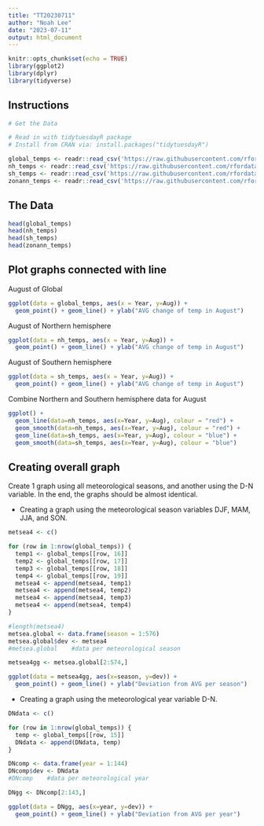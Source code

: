 ---
title: "TT20230711"
author: "Noah Lee"
date: "2023-07-11"
output: html_document
---

```{r setup, include=FALSE}
knitr::opts_chunk$set(echo = TRUE)
library(ggplot2)
library(dplyr)
library(tidyverse)
```

## Instructions
```{r}
# Get the Data

# Read in with tidytuesdayR package 
# Install from CRAN via: install.packages("tidytuesdayR")

global_temps <- readr::read_csv('https://raw.githubusercontent.com/rfordatascience/tidytuesday/master/data/2023/2023-07-11/global_temps.csv')
nh_temps <- readr::read_csv('https://raw.githubusercontent.com/rfordatascience/tidytuesday/master/data/2023/2023-07-11/nh_temps.csv')
sh_temps <- readr::read_csv('https://raw.githubusercontent.com/rfordatascience/tidytuesday/master/data/2023/2023-07-11/sh_temps.csv')
zonann_temps <- readr::read_csv('https://raw.githubusercontent.com/rfordatascience/tidytuesday/master/data/2023/2023-07-11/zonann_temps.csv')

```


## The Data
```{r}
head(global_temps)
head(nh_temps)
head(sh_temps)
head(zonann_temps)
```


## Plot graphs connected with line

August of Global
```{r}
ggplot(data = global_temps, aes(x = Year, y=Aug)) +
  geom_point() + geom_line() + ylab("AVG change of temp in August")
```


August of Northern hemisphere
```{r}
ggplot(data = nh_temps, aes(x = Year, y=Aug)) +
  geom_point() + geom_line() + ylab("AVG change of temp in August")
```


August of Southern hemisphere
```{r}
ggplot(data = sh_temps, aes(x = Year, y=Aug)) +
  geom_point() + geom_line() + ylab("AVG change of temp in August")
```



Combine Northern and Southern hemisphere data for August
```{r}
ggplot() +
  geom_line(data=nh_temps, aes(x=Year, y=Aug), colour = "red") +
  geom_smooth(data=nh_temps, aes(x=Year, y=Aug), colour = "red") +
  geom_line(data=sh_temps, aes(x=Year, y=Aug), colour = "blue") +
  geom_smooth(data=sh_temps, aes(x=Year, y=Aug), colour = "blue")
```



## Creating overall graph
Create 1 graph using all meteorological seasons, and another using the D-N variable. In the end, the graphs should be
almost identical.

- Creating a graph using the meteorological season variables DJF, MAM, JJA, and SON.
```{r}
metsea4 <- c()

for (row in 1:nrow(global_temps)) {
  temp1 <- global_temps[[row, 16]]
  temp2 <- global_temps[[row, 17]]
  temp3 <- global_temps[[row, 18]]
  temp4 <- global_temps[[row, 19]]
  metsea4 <- append(metsea4, temp1)
  metsea4 <- append(metsea4, temp2)
  metsea4 <- append(metsea4, temp3)
  metsea4 <- append(metsea4, temp4)
}

#length(metsea4)
metsea.global <- data.frame(season = 1:576)
metsea.global$dev <- metsea4
#metsea.global    #data per meteorological season
```

```{r}
metsea4gg <- metsea.global[2:574,]

ggplot(data = metsea4gg, aes(x=season, y=dev)) + 
  geom_point() + geom_line() + ylab("Deviation from AVG per season")
```


- Creating a graph using the meteorological year variable D-N.
```{r}
DNdata <- c()

for (row in 1:nrow(global_temps)) {
  temp <- global_temps[[row, 15]]
  DNdata <- append(DNdata, temp)
}

DNcomp <- data.frame(year = 1:144)
DNcomp$dev <- DNdata
#DNcomp    #data per meteorological year
```

```{r}
DNgg <- DNcomp[2:143,]

ggplot(data = DNgg, aes(x=year, y=dev)) + 
  geom_point() + geom_line() + ylab("Deviation from AVG per year")
```
